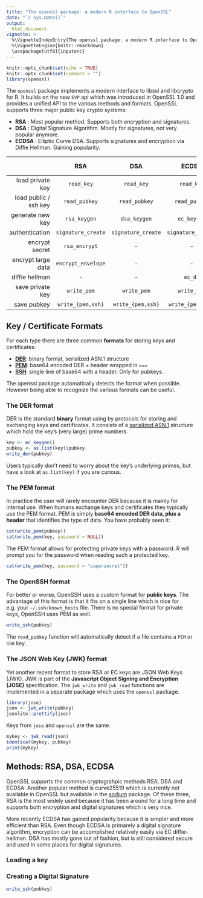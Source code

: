 ```yaml
---
title: "The openssl package: a modern R interface to OpenSSL"
date: "`r Sys.Date()`"
output:
  html_document
vignette: >
  %\VignetteIndexEntry{The openssl package: a modern R interface to OpenSSL}
  %\VignetteEngine{knitr::rmarkdown}
  \usepackage[utf8]{inputenc}
---
```


```r
knitr::opts_chunk$set(echo = TRUE)
knitr::opts_chunk$set(comment = "")
library(openssl)
```

The `openssl` package implements a modern interface to libssl and libcrypto for R. It builds on the new `EVP` api which was introduced in OpenSSL 1.0 and provides a unified API to the various methods and formats. OpenSSL supports three major public key crypto systems:

 - __RSA__ : Most popular method. Supports both encryption and signatures.
 - __DSA__ : Digital Signature Algorithm. Mostly for signatures, not very popular anymore.
 - __ECDSA__ : Elliptic Curve DSA. Supports signatures and encryption via Diffie Hellman. Gaining popularity.

|    | RSA | DSA | ECDSA | Secret Key |
|-------:|:---:|:---:|:----:|:---------:|
| load private key | `read_key` | `read_key`  | `read_key`  | - |
| load public / ssh key | `read_pubkey` | `read_pubkey`  | `read_pubkey`  | - | 
| generate new key  | `rsa_keygen` | `dsa_keygen` | `ec_keygen` | `rand_bytes` |
| authentication | `signature_create` | `signature_create` | `signature_create` | `hmac` |
| encrypt secret | `rsa_encrypt` | - | - | - |
| encrypt large data | `encrypt_envelope` | - | - | `aes_cbc` |
| diffie hellman | - | - | `ec_dh` | - |
| save private key | `write_pem` | `write_pem` | `write_pem`  ||
| save pubkey | `write_{pem,ssh}` | `write_{pem,ssh}` | `write_{pem,ssh}`  ||

## Key / Certificate Formats

For each type there are three common __formats__ for storing keys and certificates: 

 - [__DER__](#the-der-format): binary format, serialized ASN.1 structure
 - [__PEM__](#the-pem-format): base64 encoded DER + header wrapped in `===`
 - [__SSH__](#the-openssh-format): single line of base64 with a header. Only for pubkeys.
 
The openssl package automatically detects the format when possible. However being able to recognize the various formats can be useful.

### The DER format

DER is the standard __binary__ format using by protocols for storing and exchanging keys and certificates. It consists of a [serialized ASN.1](https://en.wikipedia.org/wiki/Abstract_Syntax_Notation_One#Example_encoded_in_DER) structure which hold the key's (very large) prime numbers.


```r
key <- ec_keygen()
pubkey <- as.list(key)$pubkey
write_der(pubkey)
```

Users typically don't need to worry about the key's underlying primes, but have a look at `as.list(key)` if you are curious.

### The PEM format

In practice the user will rarely encounter DER because it is mainly for internal use. When humans exchange keys and certificates they typically use the PEM format. PEM is simply **base64 encoded DER data, plus a header** that identifies the type of data. You have probably seen it:

```r
cat(write_pem(pubkey))
cat(write_pem(key, password = NULL))
```

The PEM format allows for protecting private keys with a password. R will prompt you for the password when reading such a protected key.

```r
cat(write_pem(key, password = "supersecret"))
```

### The OpenSSH format

For better or worse, OpenSSH uses a custom format for **public keys**. The advantage of this format is that it fits on a single line which is nice for e.g. your `~/.ssh/known_hosts` file. There is no special format for private keys, OpenSSH uses PEM as well.

```r
write_ssh(pubkey)
```

The `read_pubkey` function will automatically detect if a file contains a `PEM` or `SSH` key.

### The JSON Web Key (JWK) format

Yet another recent format to store RSA or EC keys are JSON Web Keys (JWK). JWK is part of the **Javascript Object Signing and Encryption (JOSE)** specification. The `jwk_write` and `jwk_read` functions are implemented in a separate package which uses the `openssl` package.

```r
library(jose)
json <- jwk_write(pubkey)
jsonlite::prettify(json)
```

Keys from `jose` and `openssl` are the same.

```r
mykey <- jwk_read(json)
identical(mykey, pubkey)
print(mykey)
```



## Methods: RSA, DSA, ECDSA





OpenSSL supports the common cryptograhpic methods RSA, DSA and ECDSA. Another popular method is curve25519 which is currently not available in OpenSSL but available in the [sodium](https://cran.r-project.org/web/packages/sodium/vignettes/intro.html) package. Of these three, RSA is the most widely used because it has been around for a long time and supports both encryption and digital signatures which is very nice. 

More recently ECDSA has gained popularity because it is simpler and more efficient than RSA. Even though ECDSA is primarely a digital signature algorithm, encryption can be accomplished relatively easily via EC diffie-hellman. DSA has mostly gone out of fashion, but is still considered secure and  used in some places for digital signatures.

### Loading a key

### Creating a Digital Signature

```r
write_ssh(pubkey)
```


